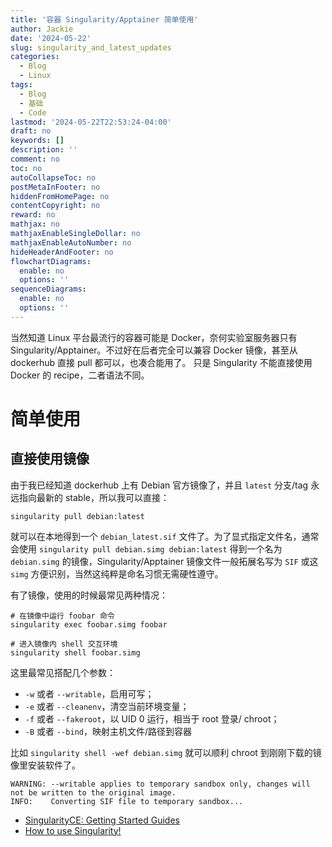```yaml
---
title: '容器 Singularity/Apptainer 简单使用'
author: Jackie
date: '2024-05-22'
slug: singularity_and_latest_updates
categories:
  - Blog
  - Linux
tags:
  - Blog
  - 基础
  - Code
lastmod: '2024-05-22T22:53:24-04:00'
draft: no
keywords: []
description: ''
comment: no
toc: no
autoCollapseToc: no
postMetaInFooter: no
hiddenFromHomePage: no
contentCopyright: no
reward: no
mathjax: no
mathjaxEnableSingleDollar: no
mathjaxEnableAutoNumber: no
hideHeaderAndFooter: no
flowchartDiagrams:
  enable: no
  options: ''
sequenceDiagrams:
  enable: no
  options: ''
---
```


当然知道 Linux 平台最流行的容器可能是 Docker，奈何实验室服务器只有 Singularity/Apptainer。不过好在后者完全可以兼容 Docker 镜像，甚至从 dockerhub 直接 pull 都可以，也凑合能用了。 只是 Singularity 不能直接使用 Docker 的 recipe，二者语法不同。

<!--more-->

# 简单使用

## 直接使用镜像

由于我已经知道 dockerhub 上有 Debian 官方镜像了，并且 `latest` 分支/tag 永远指向最新的 stable，所以我可以直接：

```
singularity pull debian:latest
```

就可以在本地得到一个 `debian_latest.sif` 文件了。为了显式指定文件名，通常会使用 `singularity pull debian.simg debian:latest` 得到一个名为 `debian.simg` 的镜像，Singularity/Apptainer 镜像文件一般拓展名写为 `SIF` 或这 `simg` 方便识别，当然这纯粹是命名习惯无需硬性遵守。


有了镜像，使用的时候最常见两种情况：

```
# 在镜像中运行 foobar 命令
singularity exec foobar.simg foobar

# 进入镜像内 shell 交互环境
singularity shell foobar.simg
```

这里最常见搭配几个参数：

- `-w` 或者 `--writable`，启用可写；
- `-e` 或者 `--cleanenv`，清空当前环境变量；
- `-f` 或者 `--fakeroot`，以 UID 0 运行，相当于 root 登录/ chroot；
- `-B` 或者 `--bind`，映射主机文件/路径到容器

比如 `singularity shell -wef debian.simg` 就可以顺利 chroot 到刚刚下载的镜像里安装软件了。

```
WARNING: --writable applies to temporary sandbox only, changes will not be written to the original image.
INFO:    Converting SIF file to temporary sandbox...
```



- [SingularityCE: Getting Started Guides](https://sylabs.io/docs/)
- [How to use Singularity!](https://github.com/NIH-HPC/Singularity-Tutorial)
